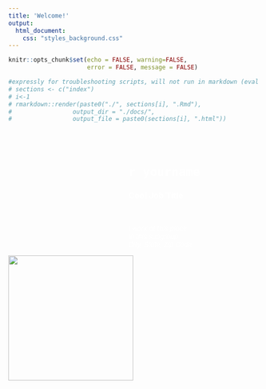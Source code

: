 ```yaml
---
title: 'Welcome!'
output:
  html_document:
    css: "styles_background.css"
---
```


```r
knitr::opts_chunk$set(echo = FALSE, warning=FALSE, 
                      error = FALSE, message = FALSE)
```

```r
#expressly for troubleshooting scripts, will not run in markdown (eval = FALSE)
# sections <- c("index")
# i<-1
# rmarkdown::render(paste0("./", sections[i], ".Rmd"),
#                 output_dir = "./docs/",
#                 output_file = paste0(sections[i], ".html"))
```


<div class = "row">
<div class = "col-md-7">

<br>

<div class="top-right" style="float: right; margin-right: 120px; color:white;" >
  <h1 style="font-family: 'Roboto Slab', serif; font-weight: 900;" ><b>`r yourname`</b></h1>
  <h3 style="color:white;" ><b>Cool Job Title</b></h3>
  <br>
  <p><i><font size="-1">I work at this place<br>
  In this subgroup<br>
  City, State, Zip Code</font></i></p>
</div>

</div>

<div class = "col-md-4">


![](img/profile.png){width=250px}

</div>

<div class = "col-md-1">

</div>
</div>

<br>


